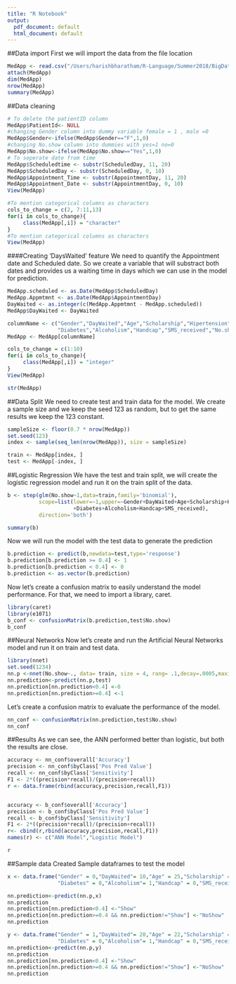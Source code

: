 ```yaml
---
title: "R Notebook"
output:
  pdf_document: default
  html_document: default
---
```

##Data import
First we will import the data from the file location
```r
MedApp <- read.csv("/Users/harishbharatham/R-Language/Summer2018/BigDataAnalytics/MedAppointmentNoShow/Data/MedAppointmentNoShow.csv")
attach(MedApp)
dim(MedApp)
nrow(MedApp)
summary(MedApp)

```
##Data cleaning
```r
# To delete the patientID column 
MedApp$PatientId<- NULL
#changing Gender column into dummy variable female = 1 , male =0
MedApp$Gender<-ifelse(MedApp$Gender=="F",1,0)
#changing No.show column into dummies with yes=1 no=0
MedApp$No.show<-ifelse(MedApp$No.show=="Yes",1,0)
# To seperate date from time
MedApp$Scheduledtime <- substr(ScheduledDay, 11, 20)
MedApp$ScheduledDay <- substr(ScheduledDay, 0, 10)
MedApp$Appointment_Time <- substr(AppointmentDay, 11, 20)
MedApp$Appointment_Date <- substr(AppointmentDay, 0, 10)
View(MedApp)

#To mention categorical columns as characters 
cols_to_change = c(2, 7:11,13)
for(i in cols_to_change){
     class(MedApp[,i]) = "character"
}
#To mention categorical columns as characters 
View(MedApp)
```


####Creating 'DaysWaited' feature
We need to quantify the Appointment date and Scheduled date. So we create a variable that will substract both dates and provides us a waiting time in days which we can use in the model for prediction.
```r
MedApp.scheduled <- as.Date(MedApp$ScheduledDay)
MedApp.Appmtmnt <- as.Date(MedApp$AppointmentDay)
DayWaited <- as.integer(c(MedApp.Appmtmnt - MedApp.scheduled))
MedApp$DayWaited <- DayWaited

columnName <- c("Gender","DayWaited","Age","Scholarship","Hipertension",
                "Diabetes","Alcoholism","Handcap","SMS_received","No.show")
MedApp <- MedApp[columnName]

cols_to_change = c(1:10)
for(i in cols_to_change){
     class(MedApp[,i]) = "integer"
}
View(MedApp)

str(MedApp)

```

##Data Split
We need to create test and train data for the model. We create a sample size and we keep the seed 123 as random, but to get the same results we keep the 123 constant.
```r
sampleSize <- floor(0.7 * nrow(MedApp))
set.seed(123)
index <- sample(seq_len(nrow(MedApp)), size = sampleSize)

train <- MedApp[index, ]
test <- MedApp[-index, ]
```

##Logistic Regression
We have the test and train split, we will create the logistic regression model and run it on the train split of the data.
```r
b <- step(glm(No.show~1,data=train,family='binomial'),
          scope=list(lower=~1,upper=~Gender+DayWaited+Age+Scholarship+Hipertension
                     +Diabetes+Alcoholism+Handcap+SMS_received),
          direction='both')

summary(b)
```

Now we will run the model with the test data to generate the prediction
```r
b.prediction <- predict(b,newdata=test,type='response')
b.prediction[b.prediction >= 0.4] <- 1
b.prediction[b.prediction < 0.4] <- 0
b.prediction <- as.vector(b.prediction)
```

Now let's create a confusion matrix to easily understand the model performance. For that, we need to import a library, caret.
```r
library(caret)
library(e1071)
b_conf <- confusionMatrix(b.prediction,test$No.show)
b_conf
```
##Neural Networks
Now let's create and run the Artificial Neural Networks model and run it on train and test data.
```r
library(nnet)
set.seed(1234)
nn.p <-nnet(No.show~., data= train, size = 4, rang= .1,decay=.0005,maxit=200)
nn.prediction<-predict(nn.p,test)
nn.prediction[nn.prediction<0.4] <-0
nn.prediction[nn.prediction>=0.4] <-1
```

Let's create a confusion matrix to evaluate the performance of the model.
```r
nn_conf <- confusionMatrix(nn.prediction,test$No.show)
nn_conf

```

##Results
As we can see, the ANN performed better than logistic, but both the results are close.
```r



accuracy <- nn_conf$overall['Accuracy']
precision <- nn_conf$byClass['Pos Pred Value']
recall <- nn_conf$byClass['Sensitivity']
F1 <- 2*((precision*recall)/(precision+recall))
r <- data.frame(rbind(accuracy,precision,recall,F1))


accuracy <- b_conf$overall['Accuracy']
precision <- b_conf$byClass['Pos Pred Value']
recall <- b_conf$byClass['Sensitivity']
F1 <- 2*((precision*recall)/(precision+recall))
r<- cbind(r,rbind(accuracy,precision,recall,F1))
names(r) <- c("ANN Model","Logistic Model")

r
```

##Sample data
Created Sample dataframes to test the model
```r
x <- data.frame("Gender" = 0,"DayWaited"= 10,"Age" = 25,"Scholarship" = 0,"Hipertension" = 0,
                "Diabetes" = 0,"Alcoholism"= 1,"Handcap" = 0,"SMS_received" = 1)

nn.prediction<-predict(nn.p,x)
nn.prediction
nn.prediction[nn.prediction<0.4] <-"Show"
nn.prediction[nn.prediction>=0.4 && nn.prediction!="Show"] <-"NoShow"
nn.prediction
```

```r
y <- data.frame("Gender" = 1,"DayWaited"= 20,"Age" = 22,"Scholarship" = 0,"Hipertension" = 0,
                "Diabetes" = 0,"Alcoholism"= 1,"Handcap" = 0,"SMS_received" = 0)
nn.prediction<-predict(nn.p,y)
nn.prediction
nn.prediction[nn.prediction<0.4] <-"Show"
nn.prediction[nn.prediction>=0.4 && nn.prediction!="Show"] <-"NoShow"
nn.prediction

```


